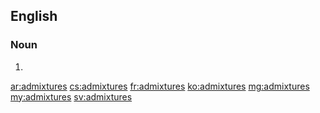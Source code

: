 ==English==

===Noun===
{{head|en|plural}}

# {{plural of|admixture|lang=en}}

[[ar:admixtures]]
[[cs:admixtures]]
[[fr:admixtures]]
[[ko:admixtures]]
[[mg:admixtures]]
[[my:admixtures]]
[[sv:admixtures]]